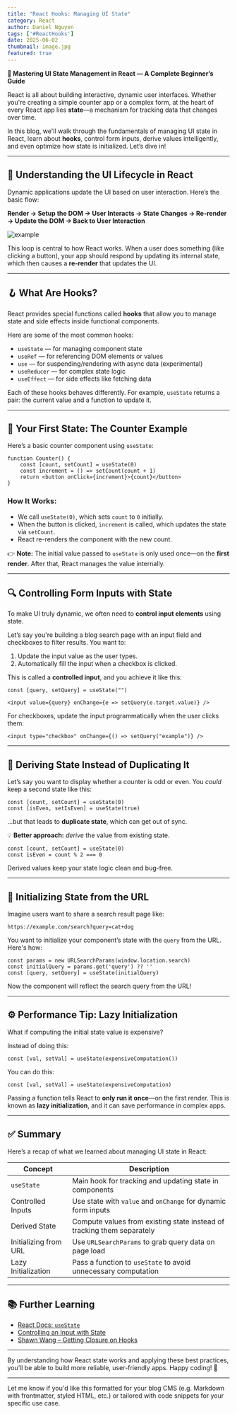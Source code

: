 ```yaml
---
title: "React Hooks: Managing UI State"
category: React
author: Daniel Nguyen
tags: ['#ReactHooks']
date: 2025-06-02
thumbnail: image.jpg
featured: true
---
```


**🎯 Mastering UI State Management in React — A Complete Beginner’s Guide**

React is all about building interactive, dynamic user interfaces. Whether you're creating a simple counter app or a complex form, at the heart of every React app lies **state**—a mechanism for tracking data that changes over time.

In this blog, we'll walk through the fundamentals of managing UI state in React, learn about **hooks**, control form inputs, derive values intelligently, and even optimize how state is initialized. Let’s dive in!

---

## 🔄 Understanding the UI Lifecycle in React

Dynamic applications update the UI based on user interaction. Here’s the basic flow:

**Render → Setup the DOM → User Interacts → State Changes → Re-render → Update the DOM → Back to User Interaction**

![example](./1.png 'example')

This loop is central to how React works. When a user does something (like clicking a button), your app should respond by updating its internal state, which then causes a **re-render** that updates the UI.

---

## 🪝 What Are Hooks?

React provides special functions called **hooks** that allow you to manage state and side effects inside functional components.

Here are some of the most common hooks:

* `useState` — for managing component state
* `useRef` — for referencing DOM elements or values
* `use` — for suspending/rendering with async data (experimental)
* `useReducer` — for complex state logic
* `useEffect` — for side effects like fetching data

Each of these hooks behaves differently. For example, `useState` returns a pair: the current value and a function to update it.

---

## 🧮 Your First State: The Counter Example

Here’s a basic counter component using `useState`:

```tsx
function Counter() {
	const [count, setCount] = useState(0)
	const increment = () => setCount(count + 1)
	return <button onClick={increment}>{count}</button>
}
```

### How It Works:

* We call `useState(0)`, which sets `count` to `0` initially.
* When the button is clicked, `increment` is called, which updates the state via `setCount`.
* React re-renders the component with the new count.

👉 **Note:** The initial value passed to `useState` is only used once—on the **first render**. After that, React manages the value internally.

---

## 🔍 Controlling Form Inputs with State

To make UI truly dynamic, we often need to **control input elements** using state.

Let’s say you're building a blog search page with an input field and checkboxes to filter results. You want to:

1. Update the input value as the user types.
2. Automatically fill the input when a checkbox is clicked.

This is called a **controlled input**, and you achieve it like this:

```tsx
const [query, setQuery] = useState("")

<input value={query} onChange={e => setQuery(e.target.value)} />
```

For checkboxes, update the input programmatically when the user clicks them:

```tsx
<input type="checkbox" onChange={() => setQuery("example")} />
```

---

## 🧠 Deriving State Instead of Duplicating It

Let’s say you want to display whether a counter is odd or even. You *could* keep a second state like this:

```tsx
const [count, setCount] = useState(0)
const [isEven, setIsEven] = useState(true)
```

…but that leads to **duplicate state**, which can get out of sync.

💡 **Better approach:** *derive* the value from existing state.

```tsx
const [count, setCount] = useState(0)
const isEven = count % 2 === 0
```

Derived values keep your state logic clean and bug-free.

---

## 🔗 Initializing State from the URL

Imagine users want to share a search result page like:

```
https://example.com/search?query=cat+dog
```

You want to initialize your component’s state with the `query` from the URL. Here's how:

```tsx
const params = new URLSearchParams(window.location.search)
const initialQuery = params.get('query') ?? ''
const [query, setQuery] = useState(initialQuery)
```

Now the component will reflect the search query from the URL!

---

## ⚙️ Performance Tip: Lazy Initialization

What if computing the initial state value is expensive?

Instead of doing this:

```tsx
const [val, setVal] = useState(expensiveComputation())
```

You can do this:

```tsx
const [val, setVal] = useState(expensiveComputation)
```

Passing a function tells React to **only run it once**—on the first render. This is known as **lazy initialization**, and it can save performance in complex apps.

---

## ✅ Summary

Here’s a recap of what we learned about managing UI state in React:

| Concept               | Description                                                            |
| --------------------- | ---------------------------------------------------------------------- |
| `useState`            | Main hook for tracking and updating state in components                |
| Controlled Inputs     | Use state with `value` and `onChange` for dynamic form inputs          |
| Derived State         | Compute values from existing state instead of tracking them separately |
| Initializing from URL | Use `URLSearchParams` to grab query data on page load                  |
| Lazy Initialization   | Pass a function to `useState` to avoid unnecessary computation         |

---

## 📚 Further Learning

* [React Docs: `useState`](https://react.dev/reference/react/useState)
* [Controlling an Input with State](https://react.dev/reference/react-dom/components/input#controlling-an-input-with-a-state-variable)
* [Shawn Wang – Getting Closure on Hooks](https://www.swyx.io/getting-closure-on-hooks/)

---

By understanding how React state works and applying these best practices, you’ll be able to build more reliable, user-friendly apps. Happy coding! 🚀

---

Let me know if you'd like this formatted for your blog CMS (e.g. Markdown with frontmatter, styled HTML, etc.) or tailored with code snippets for your specific use case.

